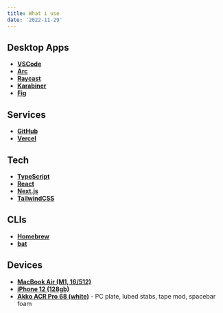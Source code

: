 ```yaml
---
title: What i use
date: '2022-11-29'
---
```


## Desktop Apps

- [**VSCode**](https://code.visualstudio.com)
- [**Arc**](https://arc.net)
- [**Raycast**](https://www.raycast.com)
- [**Karabiner**](https://karabiner-elements.pqrs.org)
- [**Fig**](https://fig.io)

## Services

- [**GitHub**](https://github.com)
- [**Vercel**](https://vercel.com)

## Tech

- [**TypeScript**](https://www.typescriptlang.org)
- [**React**](https://reactjs.org)
- [**Next.js**](https://nextjs.org)
- [**TailwindCSS**](https://tailwindcss.com)

## CLIs

- [**Homebrew**](https://brew.sh)
- [**bat**](https://github.com/sharkdp/bat)

## Devices

- [**MacBook Air (M1, 16/512)**](https://www.apple.com/shop/buy-mac/macbook-air/m1-chip)
- [**iPhone 12 (128gb)**](https://www.apple.com/shop/buy-iphone/iphone-12)
- [**Akko ACR Pro 68 (white)**](https://en.akkogear.com/product/acr-pro-68-mechanical-keyboard) -
  PC plate, lubed stabs, tape mod, spacebar foam
